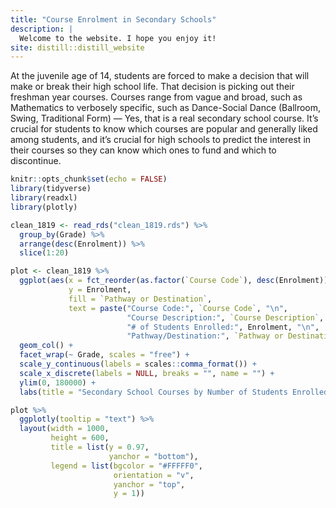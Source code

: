 ```yaml
---
title: "Course Enrolment in Secondary Schools"
description: |
  Welcome to the website. I hope you enjoy it!
site: distill::distill_website
---
```


At the juvenile age of 14, students are forced to make a decision that will make or break their high school life. That decision is picking out their freshman year courses. Courses range from vague and broad, such as Mathematics to verbosely specific, such as Dance-Social Dance (Ballroom, Swing, Traditional Form) — Yes, that is a real secondary school course. It's crucial for students to know which courses are popular and generally liked among students, and it's crucial for high schools to predict the interest in their courses so they can know which ones to fund and which to discontinue.

```r
knitr::opts_chunk$set(echo = FALSE)
library(tidyverse)
library(readxl)
library(plotly)
```

```r
clean_1819 <- read_rds("clean_1819.rds") %>% 
  group_by(Grade) %>% 
  arrange(desc(Enrolment)) %>% 
  slice(1:20)

plot <- clean_1819 %>% 
  ggplot(aes(x = fct_reorder(as.factor(`Course Code`), desc(Enrolment)),
             y = Enrolment,
             fill = `Pathway or Destination`,
             text = paste("Course Code:", `Course Code`, "\n",
                          "Course Description:", `Course Description`, "\n",
                          "# of Students Enrolled:", Enrolment, "\n",
                          "Pathway/Destination:", `Pathway or Destination`))) +
  geom_col() +
  facet_wrap(~ Grade, scales = "free") +
  scale_y_continuous(labels = scales::comma_format()) +
  scale_x_discrete(labels = NULL, breaks = "", name = "") +
  ylim(0, 180000) +
  labs(title = "Secondary School Courses by Number of Students Enrolled (2018-2019)")

plot %>% 
  ggplotly(tooltip = "text") %>% 
  layout(width = 1000,
         height = 600,
         title = list(y = 0.97,
                      yanchor = "bottom"),
         legend = list(bgcolor = "#FFFFF0",
                       orientation = "v",
                       yanchor = "top",
                       y = 1))
```

